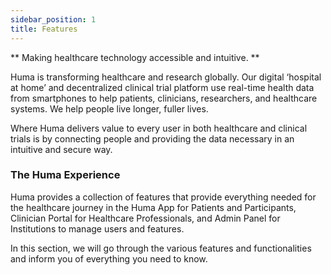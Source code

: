 ```yaml
---
sidebar_position: 1
title: Features
---
```


** Making healthcare technology accessible and intuitive. **

Huma is transforming healthcare and research globally. Our digital ‘hospital at home’ and decentralized clinical trial platform use real-time health data from smartphones to help patients, clinicians, researchers, and healthcare systems. We help people live longer, fuller lives.

Where Huma delivers value to every user in both healthcare and clinical trials is by connecting people and providing the data necessary in an intuitive and secure way.

### The Huma Experience

Huma provides a collection of features that provide everything needed for the healthcare journey in the Huma App for Patients and Participants, Clinician Portal for Healthcare Professionals, and Admin Panel for Institutions to manage users and features.

In this section, we will go through the various features and functionalities and inform you of everything you need to know.

